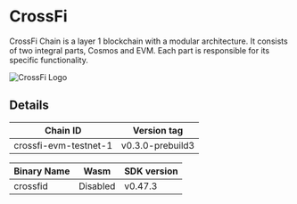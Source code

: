 
# CrossFi
CrossFi Chain is a layer 1 blockchain with a modular architecture. It consists of two integral parts, Cosmos and EVM. Each part is responsible for its specific functionality.

![CrossFi Logo](/crossfi.jpeg)

## Details
| Chain ID              | Version tag      |
| --------              | -------          |
| crossfi-evm-testnet-1  | v0.3.0-prebuild3 |

| Binary Name           | Wasm       | SDK version |
| --------              | -------    | -------     |
| crossfid               | Disabled   | v0.47.3     |

